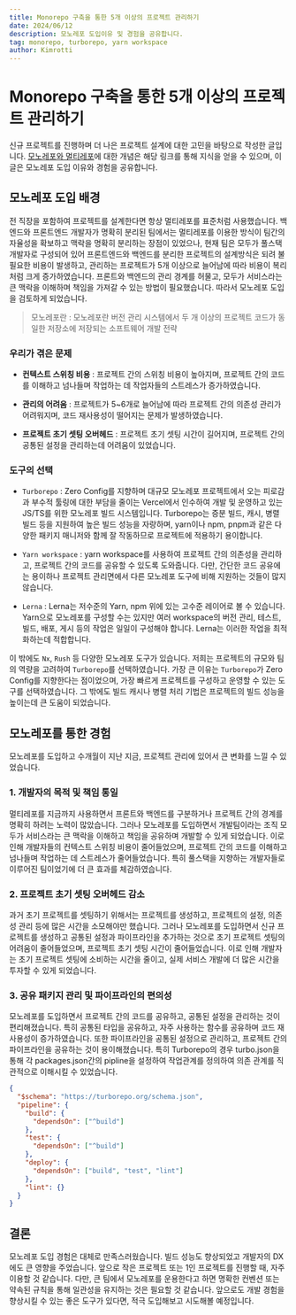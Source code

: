 ```yaml
---
title: Monorepo 구축을 통한 5개 이상의 프로젝트 관리하기
date: 2024/06/12
description: 모노레포 도입이유 및 경험을 공유합니다.
tag: monorepo, turborepo, yarn workspace
author: Kimrotti
---
```


# Monorepo 구축을 통한 5개 이상의 프로젝트 관리하기

신규 프로젝트를 진행하며 더 나은 프로젝트 설계에 대한 고민을 바탕으로 작성한 글입니다. [모노레포와 멀티레포](https://d2.naver.com/helloworld/0923884)에 대한 개념은 해당 링크를 통해 지식을 얻을 수 있으며, 이 글은 모노레포 도입 이유와 경험을 공유합니다.

## 모노레포 도입 배경

전 직장을 포함하여 프로젝트를 설계한다면 항상 멀티레포를 표준처럼 사용했습니다. 백엔드와 프론트엔드 개발자가 명확히 분리된 팀에서는 멀티레포를 이용한 방식이 팀간의 자율성을 확보하고 맥락을 명확히 분리하는 장점이 있었으나, 현재 팀은 모두가 풀스택 개발자로 구성되어 있어 프론트엔드와 백엔드를 분리한 프로젝트의 설계방식은 되려 불필요한 비용이 발생하고, 관리하는 프로젝트가 5개 이상으로 늘어남에 따라 비용이 복리처럼 크게 증가하였습니다. 프론트와 백엔드의 관리 경계를 허물고, 모두가 서비스라는 큰 맥락을 이해하며 책임을 가져갈 수 있는 방법이 필요했습니다. 따라서 모노레포 도입을 검토하게 되었습니다.

>모노레포란 : 모노레포란 버전 관리 시스템에서 두 개 이상의 프로젝트 코드가 동일한 저장소에 저장되는 소프트웨어 개발 전략


### 우리가 겪은 문제

- **컨텍스트 스위칭 비용** : 프로젝트 간의 스위칭 비용이 높아지며, 프로젝트 간의 코드를 이해하고 넘나들며 작업하는 데 작업자들의 스트레스가 증가하였습니다.

- **관리의 어려움** : 프로젝트가 5~6개로 늘어남에 따라 프로젝트 간의 의존성 관리가 어려워지며, 코드 재사용성이 떨어지는 문제가 발생하였습니다.

- **프로젝트 초기 셋팅 오버헤드** : 프로젝트 초기 셋팅 시간이 길어지며, 프로젝트 간의 공통된 설정을 관리하는데 어려움이 있었습니다.


### 도구의 선택

- `Turborepo` : Zero Config를 지향하며 대규모 모노레포 프로젝트에서 오는 피로감과 부수적 툴링에 대한 부담을 줄이는 Vercel에서 인수하여 개발 및 운영하고 있는 JS/TS를 위한 모노레포 빌드 시스템입니다. Turborepo는 증분 빌드, 캐시, 병렬 빌드 등을 지원하여 높은 빌드 성능을 자랑하며, yarn이나 npm, pnpm과 같은 다양한 패키지 매니저와 함께 잘 작동하므로 프로젝트에 적용하기 용이합니다.

- `Yarn workspace` : yarn workspace를 사용하여 프로젝트 간의 의존성을 관리하고, 프로젝트 간의 코드를 공유할 수 있도록 도와줍니다. 다만, 간단한 코드 공유에는 용이하나 프로젝트 관리면에서 다른 모노레포 도구에 비해 지원하는 것들이 많지 않습니다.

- `Lerna` : Lerna는 저수준의 Yarn, npm 위에 있는 고수준 레이어로 볼 수 있습니다. Yarn으로 모노레포를 구성할 수는 있지만 여러 workspace의 버전 관리, 테스트, 빌드, 배포, 게시 등의 작업은 일일이 구성해야 합니다. Lerna는 이러한 작업을 최적화하는데 적합합니다.

이 밖에도 `Nx`, `Rush` 등 다양한 모노레포 도구가 있습니다. 저희는 프로젝트의 규모와 팀의 역량을 고려하여 `Turborepo`를 선택하였습니다. 가장 큰 이유는 `Turborepo`가 Zero Config를 지향한다는 점이었으며, 가장 빠르게 프로젝트를 구성하고 운영할 수 있는 도구를 선택하였습니다. 그 밖에도 빌드 캐시나 병렬 처리 기법은 프로젝트의 빌드 성능을 높이는데 큰 도움이 되었습니다.

## 모노레포를 통한 경험

모노레포를 도입하고 수개월이 지난 지금, 프로젝트 관리에 있어서 큰 변화를 느낄 수 있었습니다.

### 1. 개발자의 목적 및 책임 통일

멀티레포를 지금까지 사용하면서 프론트와 백엔드를 구분하거나 프로젝트 간의 경계를 명확히 하려는 노력이 많았습니다. 그러나 모노레포를 도입하면서 개발팀이라는 조직 모두가 서비스라는 큰 맥락을 이해하고 책임을 공유하며 개발할 수 있게 되었습니다. 이로 인해 개발자들의 컨텍스트 스위칭 비용이 줄어들었으며, 프로젝트 간의 코드를 이해하고 넘나들며 작업하는 데 스트레스가 줄어들었습니다. 특히 풀스택을 지향하는 개발자들로 이루어진 팀이었기에 더 큰 효과를 체감하였습니다.

### 2. 프로젝트 초기 셋팅 오버헤드 감소

과거 초기 프로젝트를 셋팅하기 위해서는 프로젝트를 생성하고, 프로젝트의 설정, 의존성 관리 등에 많은 시간을 소모해야만 했습니다. 그러나 모노레포를 도입하면서 신규 프로젝트를 생성하고 공통된 설정과 파이프라인을 추가하는 것으로 초기 프로젝트 셋팅의 어려움이 줄어들었으며, 프로젝트 초기 셋팅 시간이 줄어들었습니다. 이로 인해 개발자는 초기 프로젝트 셋팅에 소비하는 시간을 줄이고, 실제 서비스 개발에 더 많은 시간을 투자할 수 있게 되었습니다.

### 3. 공유 패키지 관리 및 파이프라인의 편의성

모노레포를 도입하면서 프로젝트 간의 코드를 공유하고, 공통된 설정을 관리하는 것이 편리해졌습니다. 특히 공통된 타입을 공유하고, 자주 사용하는 함수를 공유하며 코드 재사용성이 증가하였습니다. 또한 파이프라인을 공통된 설정으로 관리하고, 프로젝트 간의 파이프라인을 공유하는 것이 용이해졌습니다. 특히 Turborepo의 경우 turbo.json을 통해 각 packages.json간의 pipline을 설정하여 작업관계를 정의하여 의존 관계를 직관적으로 이해시킬 수 있었습니다.
```json
{
  "$schema": "https://turborepo.org/schema.json",
  "pipeline": {
    "build": {
      "dependsOn": ["^build"]
    },
    "test": {
      "dependsOn": ["^build"]
    },
    "deploy": {
      "dependsOn": ["build", "test", "lint"]
    },
    "lint": {}
  }
}
```

## 결론

모노레포 도입 경험은 대체로 만족스러웠습니다. 빌드 성능도 향상되었고 개발자의 DX에도 큰 영향을 주었습니다. 앞으로 작은 프로젝트 또는 1인 프로젝트를 진행할 때, 자주 이용할 것 같습니다. 다만, 큰 팀에서 모노레포를 운용한다고 하면 명확한 컨벤션 또는 약속된 규칙을 통해 일관성을 유지하는 것은 필요할 것 같습니다. 앞으로도 개발 경험을 향상시킬 수 있는 좋은 도구가 있다면, 적극 도입해보고 시도해볼 예정입니다.


[//]: # (---)

[//]: # ()
[//]: # (**다음 글 읽으러 가기 →**)

[//]: # ()
[//]: # ([Redux - Core concepts & Example]&#40;./post2&#41;)
